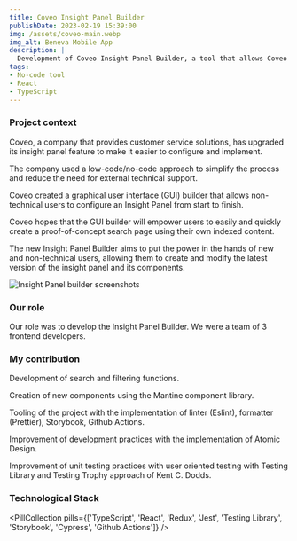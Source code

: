 ```yaml
---
title: Coveo Insight Panel Builder
publishDate: 2023-02-19 15:39:00
img: /assets/coveo-main.webp
img_alt: Beneva Mobile App
description: |
  Development of Coveo Insight Panel Builder, a tool that allows Coveo customers to create custom panels for their Coveo search results.
tags:
- No-code tool
- React
- TypeScript
---
```



### Project context

Coveo, a company that provides customer service solutions, has upgraded its insight panel feature to make it easier to configure and implement. 

The company used a low-code/no-code approach to simplify the process and reduce the need for external technical support. 

Coveo created a graphical user interface (GUI) builder that allows non-technical users to configure an Insight Panel from start to finish.

Coveo hopes that the GUI builder will empower users to easily and quickly create a proof-of-concept search page using their own indexed content.

The new Insight Panel Builder aims to put the power in the hands of new and non-technical users, allowing them to create and modify the latest version of the insight panel and its components.

<img src="/assets/coveo-screens.png" alt="Insight Panel builder screenshots" />

### Our role

Our role was to develop the Insight Panel Builder. We were a team of 3 frontend developers.

### My contribution

Development of search and filtering functions.

Creation of new components using the Mantine component library.

Tooling of the project with the implementation of linter (Eslint), formatter (Prettier), Storybook, Github Actions.

Improvement of development practices with the implementation of Atomic Design.

Improvement of unit testing practices with user oriented testing with Testing Library and Testing Trophy approach of Kent C. Dodds.

### Technological Stack

<PillCollection pills={['TypeScript', 'React', 'Redux', 'Jest', 'Testing Library', 'Storybook', 'Cypress', 'Github Actions']} />
